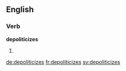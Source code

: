 
==English==

===Verb===
'''depoliticizes'''

# {{third-person singular of|depoliticize}}

[[de:depoliticizes]]
[[fr:depoliticizes]]
[[sv:depoliticizes]]